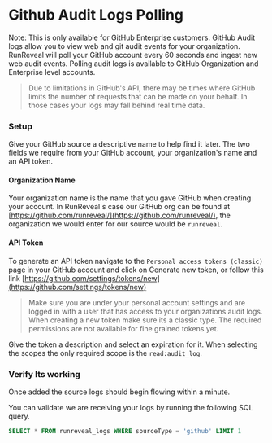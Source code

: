 
# Github Audit Logs Polling
Note: This is only available for GitHub Enterprise customers.
GitHub Audit logs allow you to view web and git audit events for your organization. RunReveal will poll your GitHub account every 60 seconds and ingest new web audit events. Polling audit logs is available to GitHub Organization and Enterprise level accounts.&#x20;

> Due to limitations in GitHub's API, there may be times where GitHub limits the number of requests that can be made on your behalf. In those cases your logs may fall behind real time data.

### Setup

Give your GitHub source a descriptive name to help find it later. The two fields we require from your GitHub account, your organization's name and an API token.

#### Organization Name

Your organization name is the name that you gave GitHub when creating your account. In RunReveal's case our GitHub org can be found at [https://github.com/runreveal/](https://github.com/runreveal/), the organization we would enter for our source would be `runreveal`.&#x20;

#### API Token

To generate an API token navigate to the `Personal access tokens (classic)` page in your GitHub account and click on Generate new token, or follow this link [https://github.com/settings/tokens/new](https://github.com/settings/tokens/new)

> Make sure you are under your personal account settings and are logged in with a user that has access to your organizations audit logs. When creating a new token make sure its a classic type. The required permissions are not available for fine grained tokens yet.

Give the token a description and select an expiration for it. When selecting the scopes the only required scope is the `read:audit_log`.

### Verify Its working

Once added the source logs should begin flowing within a minute.

You can validate we are receiving your logs by running the following SQL query.

```sql
SELECT * FROM runreveal_logs WHERE sourceType = 'github' LIMIT 1
```